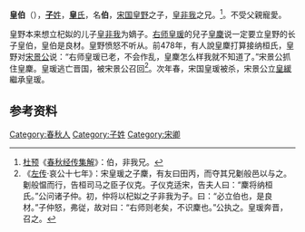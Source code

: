 {{Infobox 先秦人物
|名称= 皇伯
|图像=
|图说=
|姓=[[子姓|子]]
|氏=[[皇氏|皇]]
|名=伯
|字=
|别名=
|别字=
|谥号=
|时代=春秋时期
|国家=宋国
|身份=
|出生=
|逝世=
|在位=
|父=[[皇野|皇野]]
|母=
|正妻=
|妾=
|子女=
|太子=
}}
'''皇伯'''（{{bd|？||？||catIdx=H皇}}），[[子姓|'''子'''姓]]，[[皇氏|'''皇'''氏]]，名'''伯'''，[[宋国|宋国]][[皇野|皇野]]之子，[[皇非我|皇非我]]之兄。<ref>[[杜预|杜预]]《[[春秋经传集解|春秋经传集解]]》：伯，非我兄。</ref>。不受父親寵愛。

皇野本来想立杞姒的儿子[[皇非我|皇非我]]为嫡子。[[右师|右师]][[皇瑗|皇瑗]]的兒子[[皇麇|皇麇]]说一定要立皇野的长子皇伯，皇伯是良材。皇野愤怒不听从。前478年，有人說皇麇打算接纳桓氏，皇野对[[宋景公|宋景公]]说：“右师皇瑗已老，不会作乱，皇麇怎么样我就不知道了。”宋景公抓住皇麇。皇瑗逃亡晋国，被宋景公召回<ref>《[[左传|左传]]·哀公十七年》：宋皇瑗之子麇，有友曰田丙，而夺其兄劖般邑以与之。劖般愠而行，告桓司马之臣子仪克。子仪克适宋，告夫人曰：“麇将纳桓氏。”公问诸子仲。初，仲将以杞姒之子非我为子。曰：“必立伯也，是良材。”子仲怒，弗従，故对曰：“右师则老矣，不识麇也。”公执之。皇瑗奔晋，召之。</ref>。次年春，宋国皇瑗被杀，宋景公立[[皇緩|皇緩]]繼承皇瑗。

== 参考资料 ==
<references/>
[[Category:春秋人|Category:春秋人]]
[[Category:子姓|Category:子姓]]
[[Category:宋卿|Category:宋卿]]